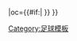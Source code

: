 {{fb team |t=-{zh-hans:科布伦茨; zh-hk:科布倫斯}- |tan=科布伦茨足球俱乐部 |tc=GER |abb={{#if:{{{abb|}}}|KOB{{0}}}} |oc={{#if:{{{oc|}}}|{{{oc}}} }} }}<!--
--><noinclude>[[Category:足球模板]]</noinclude>